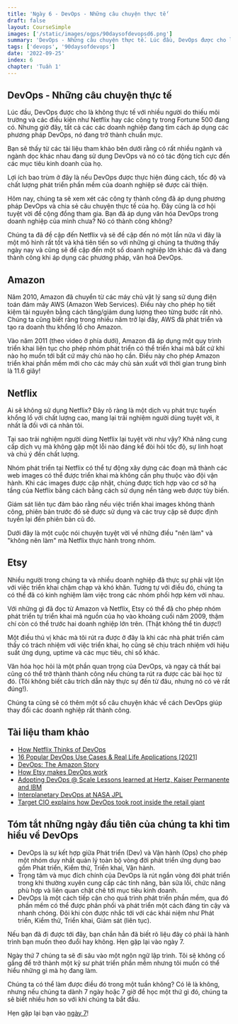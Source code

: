 ```yaml
---
title: 'Ngày 6 - DevOps - Những câu chuyện thực tế'
draft: false
layout: CourseSimple
images: ['/static/images/ogps/90daysofdevopsd6.png']
summary: 'DevOps - Những câu chuyện thực tế. Lúc đầu, DevOps được cho là không thực tế với nhiều người do thiếu môi trường và các điều kiện như Netflix hay các công ty trong Fortune 500. Nhưng giờ đây, tất cả các các doanh nghiệp đang tìm cách áp dụng các phương pháp DevOps, nó đang trở thành chuẩn mực.'
tags: ['devops', '90daysofdevops']
date: '2022-09-25'
index: 6
chapter: 'Tuần 1'
---
```


<TOCInline toc={props.toc} asDisclosure />

## DevOps - Những câu chuyện thực tế

Lúc đầu, DevOps được cho là không thực tế với nhiều người do thiếu môi trường và các điều kiện như Netflix hay các công ty trong Fortune 500 đang có. Nhưng giờ đây, tất cả các các doanh nghiệp đang tìm cách áp dụng các phương pháp DevOps, nó đang trở thành chuẩn mực.

Bạn sẽ thấy từ các tài liệu tham khảo bên dưới rằng có rất nhiều ngành và ngành dọc khác nhau đang sử dụng DevOps và nó có tác động tích cực đến các mục tiêu kinh doanh của họ.

Lợi ích bao trùm ở đây là nếu DevOps được thực hiện đúng cách, tốc độ và chất lượng phát triển phần mềm của doanh nghiệp sẽ được cải thiện.

Hôm nay, chúng ta sẽ xem xét các công ty thành công đã áp dụng phương pháp DevOps và chia sẻ câu chuyện thực tế của họ. Đây cũng là cơ hội tuyệt vời để cộng đồng tham gia. Bạn đã áp dụng văn hóa DevOps trong doanh nghiệp của mình chưa? Nó có thành công không?

Chúng ta đã đề cập đến Netflix và sẽ đề cập đến nó một lần nữa vì đây là một mô hình rất tốt và khá tiên tiến so với những gì chúng ta thường thấy ngày nay và cũng sẽ đề cập đến một số doanh nghiệp lớn khác đã và đang thành công khi áp dụng các phương pháp, văn hoá DevOps.

## Amazon

Năm 2010, Amazon đã chuyển từ các máy chủ vật lý sang sử dụng điện toán đám mây AWS (Amazon Web Services). Điều này cho phép họ tiết kiệm tài nguyên bằng cách tăng/giảm dung lượng theo từng bước rất nhỏ. Chúng ta cũng biết rằng trong nhiều năm trở lại đây, AWS đã phát triển và tạo ra doanh thu khổng lồ cho Amazon.

Vào năm 2011 (theo video ở phía dưới), Amazon đã áp dụng một quy trình triển khai liên tục cho phép nhóm phát triển có thể triển khai mã bất cứ khi nào họ muốn tới bất cứ máy chủ nào họ cần. Điều này cho phép Amazon triển khai phần mềm mới cho các máy chủ sản xuất với thời gian trung bình là 11.6 giây!

## Netflix

Ai sẽ không sử dụng Netflix? Đây rõ ràng là một dịch vụ phát trực tuyến khổng lồ với chất lượng cao, mang lại trải nghiệm người dùng tuyệt vời, ít nhất là đối với cá nhân tôi.

Tại sao trải nghiệm người dùng Netflix lại tuyệt vời như vậy? Khả năng cung cấp dịch vụ mà không gặp một lỗi nào đáng kể đòi hỏi tốc độ, sự linh hoạt và chú ý đến chất lượng.

Nhóm phát triển tại Netflix có thể tự động xây dựng các đoạn mã thành các web images có thể được triển khai mà không cần phụ thuộc vào đội vận hành. Khi các images được cập nhật, chúng được tích hợp vào cơ sở hạ tầng của Netflix bằng cách bằng cách sử dụng nền tảng web được tùy biến.

Giám sát liên tục đảm bảo rằng nếu việc triển khai images không thành công, phiên bản trước đó sẽ được sử dụng và các truy cập sẽ được định tuyến lại đến phiên bản cũ đó.

Dưới đây là một cuộc nói chuyện tuyệt vời về những điều "nên làm" và "không nên làm" mà Netflix thực hành trong nhóm.

## Etsy

Nhiều người trong chúng ta và nhiều doanh nghiệp đã thực sự phải vật lộn với việc triển khai chậm chạp và khó khăn. Tương tự với điều đó, chúng ta có thể đã có kinh nghiệm làm việc trong các nhóm phối hợp kém với nhau.

Với những gì đã đọc từ Amazon và Netflix, Etsy có thể đã cho phép nhóm phát triển tự triển khai mã nguồn của họ vào khoảng cuối năm 2009, thậm chí còn có thể trước hai doanh nghiệp lớn trên. (Thật không thể tin được!)

Một điều thú vị khác mà tôi rút ra được ở đây là khi các nhà phát triển cảm thấy có trách nhiệm với việc triển khai, họ cũng sẽ chịu trách nhiệm với hiệu suất ứng dụng, uptime và các mục tiêu, chỉ số khác.

Văn hóa học hỏi là một phần quan trọng của DevOps, và ngay cả thất bại cũng có thể trở thành thành công nếu chúng ta rút ra được các bài học từ đó. (Tôi không biết câu trích dẫn này thực sự đến từ đâu, nhưng nó có vẻ rất đúng!).

Chúng ta cũng sẽ có thêm một số câu chuyện khác về cách DevOps giúp thay đổi các doanh nghiệp rất thành công.

## Tài liệu tham khảo

- [How Netflix Thinks of DevOps](https://www.youtube.com/watch?v=UTKIT6STSVM)
- [16 Popular DevOps Use Cases & Real Life Applications [2021]](https://www.upgrad.com/blog/devops-use-cases-applications/)
- [DevOps: The Amazon Story](https://www.youtube.com/watch?v=ZzLa0YEbGIY)
- [How Etsy makes DevOps work](https://www.networkworld.com/article/2886672/how-etsy-makes-devops-work.html)
- [Adopting DevOps @ Scale Lessons learned at Hertz, Kaiser Permanente and lBM](https://www.youtube.com/watch?v=gm18-gcgXRY)
- [Interplanetary DevOps at NASA JPL](https://www.usenix.org/conference/lisa16/technical-sessions/presentation/isla)
- [Target CIO explains how DevOps took root inside the retail giant](https://enterprisersproject.com/article/2017/1/target-cio-explains-how-devops-took-root-inside-retail-giant)

## Tóm tắt những ngày đầu tiên của chúng ta khi tìm hiểu về DevOps

- DevOps là sự kết hợp giữa Phát triển (Dev) và Vận hành (Ops) cho phép một nhóm duy nhất quản lý toàn bộ vòng đời phát triển ứng dụng bao gồm Phát triển, Kiểm thử, Triển khai, Vận hành.
- Trọng tâm và mục đích chính của DevOps là rút ngắn vòng đời phát triển trong khi thường xuyên cung cấp các tính năng, bản sửa lỗi, chức năng phù hợp và liên quan chặt chẽ tới mục tiêu kinh doanh.
- DevOps là một cách tiếp cận cho quá trình phát triển phần mềm, qua đó phần mềm có thể được phân phối và phát triển một cách đáng tin cậy và nhanh chóng. Đôi khi còn được nhắc tới với các khái niệm như Phát triển, Kiểm thử, Triển khai, Giám sát (liên tục).

Nếu bạn đã đi được tới đây, bạn chắn hẳn đã biết rõ liệu đây có phải là hành trình bạn muốn theo đuổi hay không. Hẹn gặp lại vào ngày 7.

Ngày thứ 7 chúng ta sẽ đi sâu vào một ngôn ngữ lập trình. Tôi sẽ không cố gắng để trở thành một kỹ sư phát triển phần mềm nhưng tôi muốn có thể hiểu những gì mà họ đang làm.

Chúng ta có thể làm được điều đó trong một tuần không? Có lẽ là không, nhưng nếu chúng ta dành 7 ngày hoặc 7 giờ để học một thứ gì đó, chúng ta sẽ biết nhiều hơn so với khi chúng ta bắt đầu.

Hẹn gặp lại bạn vào [ngày 7](/courses/90-ngay-devops/ngay-7-buc-trang-toan-canh-devops-hoc-mot-ngon-ngu-lap-trinh)!
